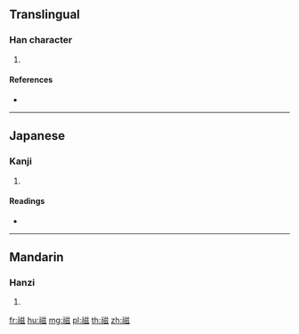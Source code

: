 {{character info/new}}
==Translingual==

===Han character===
{{Han char|rn=113|rad=示|as=09|sn=14|four=|canj=IFTVI}}

# {{defn|Han|sort=示09}}

====References====
* {{Han ref|kx=0844.300|dkj=24765|dj=1265.180|hdz=42403.210|uh=798C|ud=31116}}

----

==Japanese==

===Kanji===
{{ja-kanji|grade=|rs=示09}}

# {{defn|lang=ja|sort=示09}}

====Readings====
* {{ja-readings|on=[[し]] (shi)|kun=[[いこう]] (ikou)|nanori=}}

----

==Mandarin==

===Hanzi===
{{cmn-hanzi|pin=[[zī]] ([[zi1]])|wg=tzu<sup>1</sup>}}

# {{defn|lang=cmn|sort=示09}}

[[fr:禌]]
[[hu:禌]]
[[mg:禌]]
[[pl:禌]]
[[th:禌]]
[[zh:禌]]